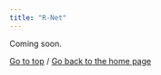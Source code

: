 ```yaml
---
title: "R-Net"
---
```


Coming soon.

[Go to top](#top) /
[Go back to the home page](english_index.html)